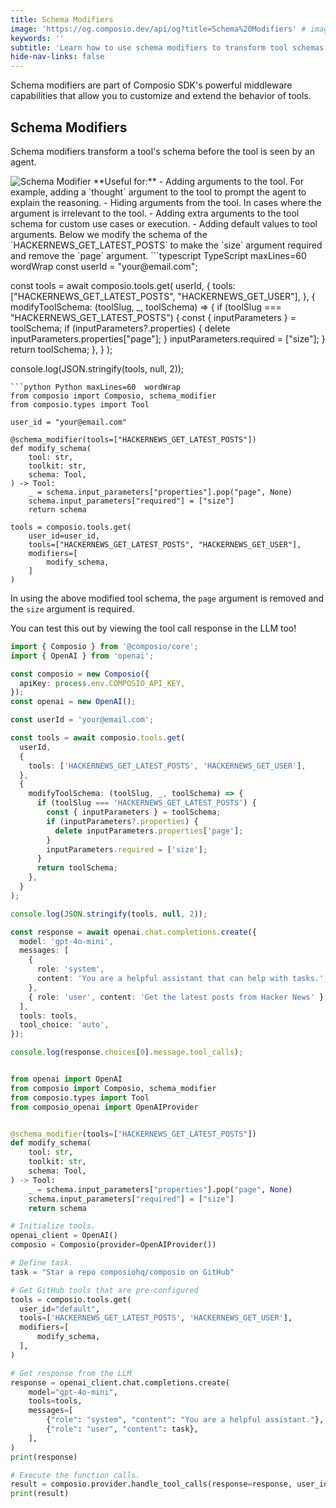 ```yaml
---
title: Schema Modifiers
image: 'https://og.composio.dev/api/og?title=Schema%20Modifiers' # image for socials
keywords: ''
subtitle: 'Learn how to use schema modifiers to transform tool schemas before they are seen by agents.'
hide-nav-links: false
---
```


Schema modifiers are part of Composio SDK's powerful middleware capabilities that allow you to customize and extend the behavior of tools.

## Schema Modifiers

Schema modifiers transform a tool's schema before the tool is seen by an agent.

<Frame>
  <img src="../../assets/images/schema-modifier.png" alt="Schema Modifier" />
</Frame>
**Useful for:** - Adding arguments to the tool. For example, adding a `thought` argument to the tool
to prompt the agent to explain the reasoning. - Hiding arguments from the tool. In cases where the
argument is irrelevant to the tool. - Adding extra arguments to the tool schema for custom use cases
or execution. - Adding default values to tool arguments.

<Note>
  Below we modify the schema of the `HACKERNEWS_GET_LATEST_POSTS` to make the `size` argument
  required and remove the `page` argument.
</Note>

<CodeGroup>
```typescript TypeScript maxLines=60 wordWrap
const userId = "your@email.com";

const tools = await composio.tools.get(
  userId,
  {
    tools: ["HACKERNEWS_GET_LATEST_POSTS", "HACKERNEWS_GET_USER"],
  },
  {
    modifyToolSchema: (toolSlug, _, toolSchema) => {
      if (toolSlug === "HACKERNEWS_GET_LATEST_POSTS") {
        const { inputParameters } = toolSchema;
        if (inputParameters?.properties) {
          delete inputParameters.properties["page"];
        }
        inputParameters.required = ["size"];
      }
      return toolSchema;
    },
  }
);

console.log(JSON.stringify(tools, null, 2));

```
```python Python maxLines=60  wordWrap
from composio import Composio, schema_modifier
from composio.types import Tool

user_id = "your@email.com"

@schema_modifier(tools=["HACKERNEWS_GET_LATEST_POSTS"])
def modify_schema(
    tool: str,
    toolkit: str,
    schema: Tool,
) -> Tool:
    _ = schema.input_parameters["properties"].pop("page", None)
    schema.input_parameters["required"] = ["size"]
    return schema

tools = composio.tools.get(
    user_id=user_id,
    tools=["HACKERNEWS_GET_LATEST_POSTS", "HACKERNEWS_GET_USER"],
    modifiers=[
        modify_schema,
    ]
)
```

</CodeGroup>

In using the above modified tool schema, the `page` argument is removed and the `size` argument is required.

You can test this out by viewing the tool call response in the LLM too!

<Accordion title="Schema modified tool call">
<CodeGroup>

```typescript TypeScript maxLines=60 wordWrap
import { Composio } from '@composio/core';
import { OpenAI } from 'openai';

const composio = new Composio({
  apiKey: process.env.COMPOSIO_API_KEY,
});
const openai = new OpenAI();

const userId = 'your@email.com';

const tools = await composio.tools.get(
  userId,
  {
    tools: ['HACKERNEWS_GET_LATEST_POSTS', 'HACKERNEWS_GET_USER'],
  },
  {
    modifyToolSchema: (toolSlug, _, toolSchema) => {
      if (toolSlug === 'HACKERNEWS_GET_LATEST_POSTS') {
        const { inputParameters } = toolSchema;
        if (inputParameters?.properties) {
          delete inputParameters.properties['page'];
        }
        inputParameters.required = ['size'];
      }
      return toolSchema;
    },
  }
);

console.log(JSON.stringify(tools, null, 2));

const response = await openai.chat.completions.create({
  model: 'gpt-4o-mini',
  messages: [
    {
      role: 'system',
      content: 'You are a helpful assistant that can help with tasks.',
    },
    { role: 'user', content: 'Get the latest posts from Hacker News' },
  ],
  tools: tools,
  tool_choice: 'auto',
});

console.log(response.choices[0].message.tool_calls);
```

```python Python maxLines=60 wordWrap

from openai import OpenAI
from composio import Composio, schema_modifier
from composio.types import Tool
from composio_openai import OpenAIProvider


@schema_modifier(tools=["HACKERNEWS_GET_LATEST_POSTS"])
def modify_schema(
    tool: str,
    toolkit: str,
    schema: Tool,
) -> Tool:
    _ = schema.input_parameters["properties"].pop("page", None)
    schema.input_parameters["required"] = ["size"]
    return schema

# Initialize tools.
openai_client = OpenAI()
composio = Composio(provider=OpenAIProvider())

# Define task.
task = "Star a repo composiohq/composio on GitHub"

# Get GitHub tools that are pre-configured
tools = composio.tools.get(
  user_id="default",
  tools=['HACKERNEWS_GET_LATEST_POSTS', 'HACKERNEWS_GET_USER'],
  modifiers=[
      modify_schema,
  ],
)

# Get response from the LLM
response = openai_client.chat.completions.create(
    model="gpt-4o-mini",
    tools=tools,
    messages=[
        {"role": "system", "content": "You are a helpful assistant."},
        {"role": "user", "content": task},
    ],
)
print(response)

# Execute the function calls.
result = composio.provider.handle_tool_calls(response=response, user_id="default")
print(result)
```

</CodeGroup>
</Accordion>
